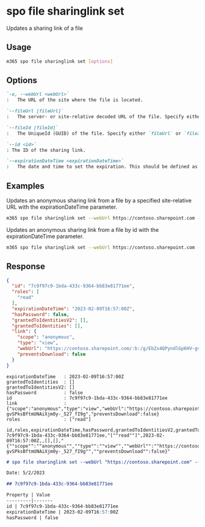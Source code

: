 
# spo file sharinglink set

Updates a sharing link of a file

## Usage

```sh
m365 spo file sharinglink set [options]
```

## Options

```md definition-list
`-u, --webUrl <webUrl>`
:	The URL of the site where the file is located.

`--fileUrl [fileUrl]`
:	The server- or site-relative decoded URL of the file. Specify either `fileUrl` or `fileId` but not both.

`--fileId [fileId]`
:	The UniqueId (GUID) of the file. Specify either `fileUrl` or `fileId` but not both.

`--id <id>`
: The ID of the sharing link.

`--expirationDateTime <expirationDateTime>`
:	The date and time to set the expiration. This should be defined as a valid ISO 8601 string. This options only works for anonymous links.
```

<Global />

## Examples

Updates an anonymous sharing link from a file by a specified site-relative URL with the expirationDateTime parameter.

```sh
m365 spo file sharinglink set --webUrl https://contoso.sharepoint.com --fileUrl "/sites/demo/Shared Documents/Document.docx" --id 7c9f97c9-1bda-433c-9364-bb83e81771ee --expirationDateTime "2023-01-09T16:57:00.000Z"
```

Updates an anonymous sharing link from a file by id with the expirationDateTime parameter.

```sh
m365 spo file sharinglink set --webUrl https://contoso.sharepoint.com --fileId daebb04b-a773-4baa-b1d1-3625418e3234 --id 7c9f97c9-1bda-433c-9364-bb83e81771ee --expirationDateTime "2023-01-09T16:57:00.000Z"
```

## Response

<Tabs>
  <TabItem value="JSON">

  ```json
  {
    "id": "7c9f97c9-1bda-433c-9364-bb83e81771ee",
    "roles": [
      "read"
    ],
    "expirationDateTime": "2023-02-09T16:57:00Z",
    "hasPassword": false,
    "grantedToIdentitiesV2": [],
    "grantedToIdentities": [],
    "link": {
      "scope": "anonymous",
      "type": "view",
      "webUrl": "https://contoso.sharepoint.com/:b:/g/EbZx4QPyndlGp6HV-gvSPksBftmUNAiXjm0y-_527_fI9g",
      "preventsDownload": false
    }
  }
  ```

  </TabItem>
  <TabItem value="Text">

  ```text
  expirationDateTime   : 2023-02-09T16:57:00Z
  grantedToIdentities  : []
  grantedToIdentitiesV2: []
  hasPassword          : false
  id                   : 7c9f97c9-1bda-433c-9364-bb83e81771ee
  link                 : {"scope":"anonymous","type":"view","webUrl":"https://contoso.sharepoint.com/:b:/g/EbZx4QPyndlGp6HV-gvSPksBftmUNAiXjm0y-_527_fI9g","preventsDownload":false}
  roles                : ["read"]
  ```

  </TabItem>
  <TabItem value="CSV">

  ```csv
  id,roles,expirationDateTime,hasPassword,grantedToIdentitiesV2,grantedToIdentities,link
  7c9f97c9-1bda-433c-9364-bb83e81771ee,"[""read""]",2023-02-09T16:57:00Z,,[],[],"{""scope"":""anonymous"",""type"":""view"",""webUrl"":""https://contoso.sharepoint.com/:b:/g/EbZx4QPyndlGp6HV-gvSPksBftmUNAiXjm0y-_527_fI9g"",""preventsDownload"":false}"
  ```

  </TabItem>
  <TabItem value="Markdown">

  ```md
  # spo file sharinglink set --webUrl "https://contoso.sharepoint.com" --fileUrl "/sites/demo/Shared Documents/Document.docx" --expirationDateTime "2023-02-09T16:57:00.000Z" --id "7c9f97c9-1bda-433c-9364-bb83e81771ee"

  Date: 5/2/2023

  ## 7c9f97c9-1bda-433c-9364-bb83e81771ee

  Property | Value
  ---------|-------
  id | 7c9f97c9-1bda-433c-9364-bb83e81771ee
  expirationDateTime | 2023-02-09T16:57:00Z
  hasPassword | false
  ```

  </TabItem>
</Tabs>
